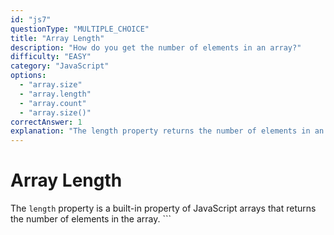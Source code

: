 ```yaml
---
id: "js7"
questionType: "MULTIPLE_CHOICE"
title: "Array Length"
description: "How do you get the number of elements in an array?"
difficulty: "EASY"
category: "JavaScript"
options:
  - "array.size"
  - "array.length"
  - "array.count"
  - "array.size()"
correctAnswer: 1
explanation: "The length property returns the number of elements in an array."
---
```


# Array Length

The `length` property is a built-in property of JavaScript arrays that returns the number of elements in the array.
\`\`\`
